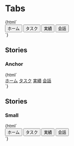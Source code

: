 
<Meta title="Menus/Tabs" />

# Tabs

<Canvas>
  <Story name="Default">
    {html`
      <div class="jumpu-tabs">
        <div role="tablist" aria-label="Sample BoxedTabs">
          <button
            role="tab"
            aria-selected="false"
            aria-controls="panel-1"
            id="tab-1"
            tabindex="0"
          >
            ホーム
          </button>
          <button
            role="tab"
            aria-selected="false"
            aria-controls="panel-2"
            id="tab-2"
            tabindex="-1"
          >
            タスク
          </button>
          <button
            role="tab"
            aria-selected="true"
            aria-controls="panel-3"
            id="tab-3"
            tabindex="-1"
          >
            実績
          </button>
          <button
            role="tab"
            aria-selected="false"
            aria-controls="panel-4"
            id="tab-4"
            tabindex="-1"
          >
            会話
          </button>
        </div>
      </div>
    `}
  </Story>
</Canvas>

## Stories

### Anchor

<Canvas>
  <Story name="Anchor">
    {html`
      <div class="jumpu-tabs">
        <div role="tablist" aria-label="Sample BoxedTabs">
          <a
            href="#"
            role="tab"
            aria-selected="false"
            aria-controls="panel-1"
            id="tab-1"
            tabindex="0"
            >ホーム</a
          >
          <a
            href="#"
            role="tab"
            aria-selected="false"
            aria-controls="panel-2"
            id="tab-2"
            tabindex="-1"
            >タスク</a
          >
          <a
            href="#"
            role="tab"
            aria-selected="true"
            aria-controls="panel-3"
            id="tab-3"
            tabindex="-1"
            >実績</a
          >
          <a
            href="#"
            role="tab"
            aria-selected="false"
            aria-controls="panel-4"
            id="tab-4"
            tabindex="-1"
            >会話</a
          >
        </div>
      </div>
    `}
  </Story>
</Canvas>

## Stories

### Small

<Canvas>
  <Story name="Small">
    {html`
      <div class="jumpu-tabs">
        <div class="text-sm" role="tablist" aria-label="Sample BoxedTabs">
          <button
            role="tab"
            aria-selected="false"
            aria-controls="panel-1"
            id="tab-1"
            tabindex="0"
          >
            ホーム
          </button>
          <button
            role="tab"
            aria-selected="false"
            aria-controls="panel-2"
            id="tab-2"
            tabindex="-1"
          >
            タスク
          </button>
          <button
            role="tab"
            aria-selected="true"
            aria-controls="panel-3"
            id="tab-3"
            tabindex="-1"
          >
            実績
          </button>
          <button
            role="tab"
            aria-selected="false"
            aria-controls="panel-4"
            id="tab-4"
            tabindex="-1"
          >
            会話
          </button>
        </div>
      </div>
    `}
  </Story>
</Canvas>
